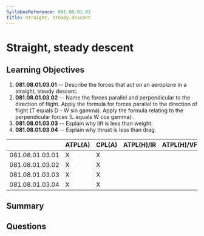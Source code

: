 ```yaml
---
SyllabusReference: 081.08.01.03
Title: Straight, steady descent
---
```


# Straight, steady descent

## Learning Objectives

1. **081.08.01.03.01** -- Describe the forces that act on an aeroplane in a
   straight, steady descent.
2. **081.08.01.03.02** -- Name the forces parallel and perpendicular to the
   direction of flight. Apply the formula for forces parallel to the direction
   of flight (T equals D - W sin gamma). Apply the formula relating to the
   perpendicular forces (L equals W cos gamma).
3. **081.08.01.03.03** -- Explain why lift is less than weight.
4. **081.08.01.03.04** -- Explain why thrust is less than drag.

|                 | ATPL(A) | CPL(A) | ATPL(H)/IR | ATPL(H)/VFR | CPL(H) | IR  | CBIR(A) |
| --------------- | ------- | ------ | ---------- | ----------- | ------ | --- | ------- |
| 081.08.01.03.01 | X       | X      |            |             |        |     |         |
| 081.08.01.03.02 | X       | X      |            |             |        |     |         |
| 081.08.01.03.03 | X       | X      |            |             |        |     |         |
| 081.08.01.03.04 | X       | X      |            |             |        |     |         |

## Summary

## Questions
